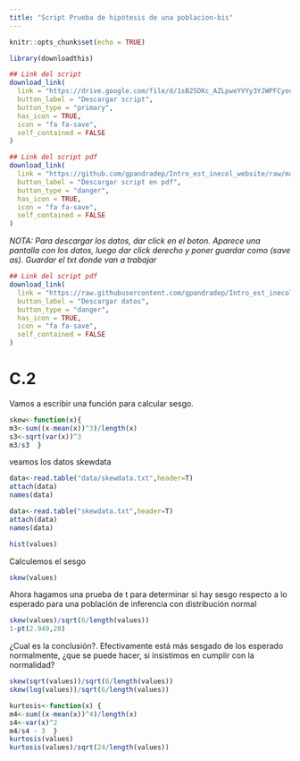 ```yaml
---
title: "Script Prueba de hipótesis de una poblacion-bis"
---
```


```r
knitr::opts_chunk$set(echo = TRUE)
```


```r
library(downloadthis)

## Link del script
download_link(
  link = "https://drive.google.com/file/d/1sB25DKc_AZLpweYVYy3YJWPFCyouHKEE/view",
  button_label = "Descargar script",
  button_type = "primary",
  has_icon = TRUE,
  icon = "fa fa-save",
  self_contained = FALSE
)

```

```r
## Link del script pdf
download_link(
  link = "https://github.com/gpandradep/Intro_est_inecol_website/raw/main/scripts/Phipot1bis.pdf",
  button_label = "Descargar script en pdf",
  button_type = "danger",
  has_icon = TRUE,
  icon = "fa fa-save",
  self_contained = FALSE
)
```

*NOTA: Para descargar los datos, dar click en el boton. Aparece una pantalla con los datos, luego dar click derecho y poner guardar como (save as). Guardar el txt donde van a trabajar*
```r
## Link del script pdf
download_link(
  link = "https://raw.githubusercontent.com/gpandradep/Intro_est_inecol_website/main/data/skewdata.txt",
  button_label = "Descargar datos",
  button_type = "danger",
  has_icon = TRUE,
  icon = "fa fa-save",
  self_contained = FALSE
)
```


# C.2

Vamos a escribir una función para calcular sesgo.

```r
skew<-function(x){
m3<-sum((x-mean(x))^3)/length(x)
s3<-sqrt(var(x))^3
m3/s3  }
```


veamos los datos skewdata

```r
data<-read.table("data/skewdata.txt",header=T)
attach(data)
names(data)
```

```r
data<-read.table("skewdata.txt",header=T)
attach(data)
names(data)
```

```r
hist(values)
```



Calculemos el sesgo

```r
skew(values)
```

Ahora hagamos una prueba de t para determinar si hay sesgo respecto a lo esperado para una población de inferencia con distribución normal

```r
skew(values)/sqrt(6/length(values))
1-pt(2.949,28)
```

¿Cual es la conclusión?.
Efectivamente está más sesgado de los esperado normalmente, ¿que se puede hacer, si insistimos en cumplir con la normalidad?

```r
skew(sqrt(values))/sqrt(6/length(values))
skew(log(values))/sqrt(6/length(values))
```


```r
kurtosis<-function(x) {
m4<-sum((x-mean(x))^4)/length(x)
s4<-var(x)^2
m4/s4 - 3  }
kurtosis(values)
kurtosis(values)/sqrt(24/length(values))
```
